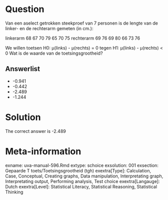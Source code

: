 Question
========

Van een aselect getrokken steekproef van 7 personen is de lengte van de linker- en de rechterarm gemeten (in cm.):

linkerarm 68 67 70 79 65 70 75
rechterarm 69 76 69 80 66 73 76

We willen toetsen
H0: µ(links) - µ(rechts) = 0
tegen
H1: µ(links) - µ(rechts) < 0
Wat is de waarde van de toetsingsgrootheid? 

Answerlist
----------
* -0.941
* -0.442
* -2.489
* -1.244

Solution
========

The correct answer is  -2.489 

Meta-information
================
exname: uva-manual-596.Rmd 
extype: schoice 
exsolution: 001 
exsection: Gepaarde T toets/Toetsingsgrootheid (tgh)
exextra[Type]: Calculation, Case, Conceptual, Creating graphs, Data manipulation, Interpretating graph, Interpretating output, Performing analysis, Test choice 
exextra[Langauge]: Dutch 
exextra[Level]: Statistical Literacy, Statistical Reasoning, Statistical Thinking 
